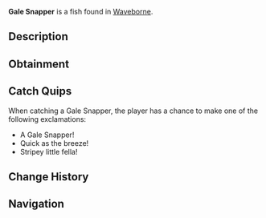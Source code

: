 {{FishInfobox
|image          = Gale Snapper.png
|rarity         = Common
|sea            = Second Sea
|location       = [[Waveborne]]
|sublocation    = 
|sources        = Fishing Rod
|radar_location = 
|prog_speed     = +20
|xp             = 15
|weather        = Windy
|time           = Day
|season         = Spring
|bait           = Worm
|base_weight    = 5.5
|base_value     = 30
|weight_range   = 3.5
|base_chance    = 100
|base_resil     = 80
}}
'''Gale Snapper''' is a {{Rarity|Common}} fish found in [[Waveborne]].

== Description ==
{{Description|A sleek grey fish adorned with shimmering blue stripes, darting through the shallows like a fleeting gust.|Bestiary Entry}}

== Obtainment ==
{{Description|Look for it when the winds stir the surface.|Bestiary Hint}}
{{Fish Availability|
Waveborne
|top_rods      = 
Training Rod\417206.77\161681.55;
Flimsy Rod\413020.14\200240.38;
Free Spirit Rod\308325.33\17660.62;
Azure Of Lagoon\273865.55\26938.51;
Firefly Rod\263625.59\24820.88;
Fischer's Rod\257781.61\23497.57;
Nocturnal Rod\134568.86\126521.88;
Egg Rod\258583.21\26763.36;
Verdant Shear Rod\250988.88\25896.34;
Trident Rod\249459.59\21348.94;
Blazebringer Rod\245754.21\25444.59;
No-Life Rod\216841.3\19149.36;
Ethereal Prism Rod\211697.15\20110.26;
Seraphic Rod\206507.53\17673.07;
Depthseeker Rod\202035.09\19155.53;
Avalanche Rod\201003.66\19147.03;
Challenger's Rod\200673.42\17582.65;
Rod Of The Exalted One\199633.79\18037.22;
Rod Of The Forgotten Fang\198669.37\16866.25;
Volcanic Rod\198639\17998.6;
Zeus Rod\198011.22\17941.72;
Rod Of The Depths\196826.31\16773.3;
Steady Rod\163686.07\16172.31
|recommended   = Free Spirit Rod
}}

== Catch Quips ==
When catching a Gale Snapper, the player has a chance to make one of the following exclamations:
* A Gale Snapper!
* Quick as the breeze!
* Stripey little fella!

== Change History ==
{{Change History|{{subst:Current Version}}}}

== Navigation ==
{{Fish Navbox|Waveborne}}